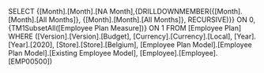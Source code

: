 SELECT {[Month].[Month].[NA Month],{DRILLDOWNMEMBER({[Month].[Month].[All Months]}, {[Month].[Month].[All Months]}, RECURSIVE)}} ON 0, {TM1SubsetAll([Employee Plan Measure])} ON 1 FROM [Employee Plan] WHERE ([Version].[Version].[Budget], [Currency].[Currency].[Local], [Year].[Year].[2020], [Store].[Store].[Belgium], [Employee Plan Model].[Employee Plan Model].[Existing Employee Model], [Employee].[Employee].[EMP00500])